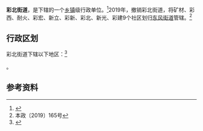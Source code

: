 {{中国乡级行政区|21/05/03/007/000
| 总面积 = 5.5平方千米
| 总人口 = 5.64万人
| 电话区号 = 24
}}

'''彩北街道'''，是{{PRC admin/fullname|21/05/03/007/000|3}}下辖的一个[[乡镇|乡镇]]级行政单位。<ref>{{PRC admin/ref sgc|{{PRC admin/parent|21/05/03/007/000}}}}</ref>2019年，撤销彩北街道，将矿材、彩西、耐火、彩宏、新立、彩新、彩北、新光、彩建9个社区划归[[东风街道|东风街道]]管辖。<ref>本政〔2019〕165号</ref>

== 行政区划 ==

彩北街道下辖以下地区：<ref>{{PRC admin/ref sgc|21/05/03/007/000}}</ref>

{{PRC admin/children|21/05/03/007/000}}。

== 参考资料 ==

{{reflist}}

{{PRC admin/navcat|21/05/03/007/000}}